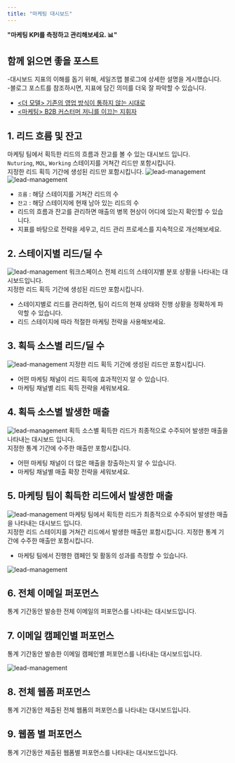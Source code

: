 ```yaml
---
title: "마케팅 대시보드"
---
```


**"마케팅 KPI를 측정하고 관리해보세요. 📊"** <br/>

## 함께 읽으면 좋을 포스트
<Tip> -대시보드 지표의 이해를 돕기 위해, 세일즈맵 블로그에 상세한 설명을 게시했습니다.<br/>
 -블로그 포스트를 참조하시면, 지표에 담긴 의미를 더욱 잘 파악할 수 있습니다.</Tip>
- [\<더 모델\> 기존의 영업 방식이 통하지 않는 시대로](https://blog.salesmap.kr/the-model-introduction/)
- [\<마케팅\> B2B 커스터머 저니를 이끄는 지휘자](https://blog.salesmap.kr/the-model-marketing/)

## 1. 리드 흐름 및 잔고
마케팅 팀에서 획득한 리드의 흐름과 잔고를 볼 수 있는 대시보드 입니다.<br/>
<code>Nuturing</code>, <code>MQL</code>, <code>Working</code> 스테이지를 거쳐간 리드만 포함시킵니다.<br/>
지정한 리드 획득 기간에 생성된 리드만 포함시킵니다.
![lead-management](/images/feature/dashboard/marketing/feature:0.webp)
![lead-management](/images/feature/dashboard/marketing/feature:1.webp)
- <code>흐름</code> : 해당 스테이지를 거쳐간 리드의 수
- <code>잔고</code> : 해당 스테이지에 현재 남아 있는 리드의 수
- 리드의 흐름과 잔고를 관리하면 매출의 병목 현상이 어디에 있는지 확인할 수 있습니다.
- 지표를 바탕으로 전략을 세우고, 리드 관리 프로세스를 지속적으로 개선해보세요.

## 2. 스테이지별 리드/딜 수
![lead-management](/images/feature/dashboard/marketing/feature:2.webp)
워크스페이스 전체 리드의 스테이지별 분포 상황을 나타내는 대시보드입니다.<br/>
지정한 리드 획득 기간에 생성된 리드만 포함시킵니다.
- 스테이지별로 리드를 관리하면, 팀이 리드의 현재 상태와 진행 상황을 정확하게 파악할 수 있습니다.
- 리드 스테이지에 따라 적절한 마케팅 전략을 사용해보세요. 

## 3. 획득 소스별 리드/딜 수
![lead-management](/images/feature/dashboard/marketing/feature:3.webp)
지정한 리드 획득 기간에 생성된 리드만 포함시킵니다.
- 어떤 마케팅 채널이 리드 획득에 효과적인지 알 수 있습니다.
- 마케팅 채널별 리드 획득 전략을 세워보세요.

## 4. 획득 소스별 발생한 매출
![lead-management](/images/feature/dashboard/marketing/feature:4.webp)
획득 소스별 획득한 리드가 최종적으로 수주되어 발생한 매출을 나타내는 대시보드 입니다.<br/>
지정한 통계 기간에 수주한 매출만 포함시킵니다.
- 어떤 마케팅 채널이 더 많은 매출을 창출하는지 알 수 있습니다.
- 마케팅 채널별 매출 확장 전략을 세워보세요.

## 5. 마케팅 팀이 획득한 리드에서 발생한 매출
![lead-management](/images/feature/dashboard/marketing/feature:5.webp)
마케팅 팀에서 획득한 리드가 최종적으로 수주되어 발생한 매출을 나타내는 대시보드 입니다.<br/>
지정한 리드 스테이지를 거쳐간 리드에서 발생한 매출만 포함시킵니다.
지정한 통계 기간에 수주한 매출만 포함시킵니다.
- 마케팅 팀에서 진행한 캠페인 및 활동의 성과를 측정할 수 있습니다.

![lead-management](/images/feature/dashboard/marketing/feature:6.webp)
## 6. 전체 이메일 퍼포먼스
통계 기간동안 발송한 전체 이메일의 퍼포먼스를 나타내는 대시보드입니다.

## 7. 이메일 캠페인별 퍼포먼스
통계 기간동안 발송한 이메일 캠페인별 퍼포먼스를 나타내는 대시보드입니다.

![lead-management](/images/feature/dashboard/marketing/feature:7.webp)
## 8. 전체 웹폼 퍼포먼스
통계 기간동안 제출된 전체 웹폼의 퍼포먼스를 나타내는 대시보드입니다.

## 9. 웹폼 별 퍼포먼스
통계 기간동안 제출된 웹폼별 퍼포먼스를 나타내는 대시보드입니다.